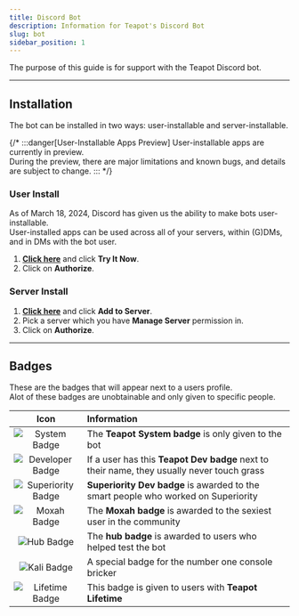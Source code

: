 ```yaml
---
title: Discord Bot
description: Information for Teapot's Discord Bot
slug: bot
sidebar_position: 1
---
```


The purpose of this guide is for support with the Teapot Discord bot.

---

## Installation
The bot can be installed in two ways: user-installable and server-installable.

{/* :::danger[User-Installable Apps Preview]
User-installable apps are currently in preview.\
During the preview, there are major limitations and known bugs, and details are subject to change.
::: */}

### User Install
As of March 18, 2024, Discord has given us the ability to make bots user-installable.\
User-installed apps can be used across all of your servers, within (G)DMs, and in DMs with the bot user.
1. **[Click here](https://discord.com/oauth2/authorize?client_id=1040809994012069919)** and click **Try It Now**.
2. Click on **Authorize**.

### Server Install
1. **[Click here](https://discord.com/oauth2/authorize?client_id=1040809994012069919)** and click **Add to Server**.
2. Pick a server which you have **Manage Server** permission in.
3. Click on **Authorize**.

---

## Badges
These are the badges that will appear next to a users profile.\
Alot of these badges are unobtainable and only given to specific people.

| Icon | Information |
| :--------: | :------- |
| ![System Badge](https://cdn.discordapp.com/emojis/1251665971752472636.png?size=24) | The **Teapot System badge** is only given to the bot |
| ![Developer Badge](https://cdn.discordapp.com/emojis/1211048197682630748.png?size=24) | If a user has this **Teapot Dev badge** next to their name, they usually never touch grass |
| ![Superiority Badge](https://cdn.discordapp.com/emojis/1252112132619898930.png?size=24) | **Superiority Dev badge** is awarded to the smart people who worked on Superiority |
| ![Moxah Badge](https://cdn.discordapp.com/emojis/1251664046621589506.png?size=24) | The **Moxah badge** is awarded to the sexiest user in the community |
| ![Hub Badge](https://cdn.discordapp.com/emojis/1251729245680566324.png?size=24) | The **hub badge** is awarded to users who helped test the bot |
| ![Kali Badge](https://cdn.discordapp.com/emojis/1252097963132584137.png?size=24) | A special badge for the number one console bricker |
| ![Lifetime Badge](https://cdn.discordapp.com/emojis/1251725670124617840.png?size=24) | This badge is given to users with **Teapot Lifetime** |